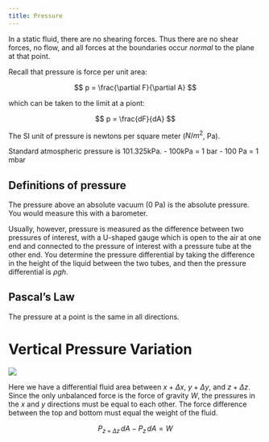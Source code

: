 ```yaml
---
title: Pressure
---
```


In a static fluid, there are no shearing forces. Thus there are no shear forces, no flow, and all forces at the boundaries occur *normal* to the plane at that point.

Recall that pressure is force per unit area:

$$
p = \frac{\partial F}{\partial A}
$$

which can be taken to the limit at a piont:

$$
p = \frac{dF}{dA}
$$

The SI unit of pressure is newtons per square meter ($N/m^2$, Pa).

Standard atmospheric pressure is 101.325kPa.
- 100kPa = 1 bar
- 100 Pa = 1 mbar

## Definitions of pressure

The pressure above an absolute vacuum (0 Pa) is the absolute pressure. You would measure this with a barometer.

Usually, however, pressure is measured as the difference between two pressures of interest, with a U-shaped gauge which is open to the air at one end and connected to the pressure of interest with a pressure tube at the other end. You determine the pressure differential by taking the difference in the height of the liquid between the two tubes, and then the pressure differential is $\rho gh$.

## Pascal's Law

The pressure at a point is the same in all directions.

# Vertical Pressure Variation

![](Images/2_1_Fluid_Volume_Differential.png)

Here we have a differential fluid area between $x+\Delta x$, $y+\Delta y$, and $z+\Delta z$. Since the only unbalanced force is the force of gravity $W$, the pressures in the $x$ and $y$ directions must be equal to each other. The force difference between the top and bottom must equal the weight of the fluid.

$$
P_{z+\Delta z}\, d A - P_z \, dA = W
$$

